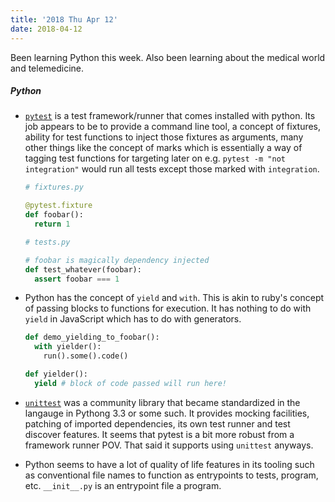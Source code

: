 ```yaml
---
title: '2018 Thu Apr 12'
date: 2018-04-12
---
```


Been learning Python this week. Also been learning about the medical world and telemedicine.

##### Python

- [`pytest`](https://docs.pytest.org/en/latest/) is a test framework/runner that comes installed with python. Its job appears to be to provide a command line tool, a concept of fixtures, ability for test functions to inject those fixtures as arguments, many other things like the concept of marks which is essentially a way of tagging test functions for targeting later on e.g. `pytest -m "not integration"` would run all tests except those marked with `integration`.

  ```python
  # fixtures.py

  @pytest.fixture
  def foobar():
    return 1

  # tests.py

  # foobar is magically dependency injected
  def test_whatever(foobar):
    assert foobar === 1
  ```

- Python has the concept of `yield` and `with`. This is akin to ruby's concept of passing blocks to functions for execution. It has nothing to do with `yield` in JavaScript which has to do with generators.

  ```python
  def demo_yielding_to_foobar():
    with yielder():
      run().some().code()

  def yielder():
    yield # block of code passed will run here!
  ```

- [`unittest`](https://docs.python.org/3.6/library/unittest.html) was a community library that became standardized in the langauge in Pythong 3.3 or some such. It provides mocking facilities, patching of imported dependencies, its own test runner and test discover features. It seems that pytest is a bit more robust from a framework runner POV. That said it supports using `unittest` anyways.

- Python seems to have a lot of quality of life features in its tooling such as conventional file names to function as entrypoints to tests, program, etc. `__init__.py` is an entrypoint file a program.

